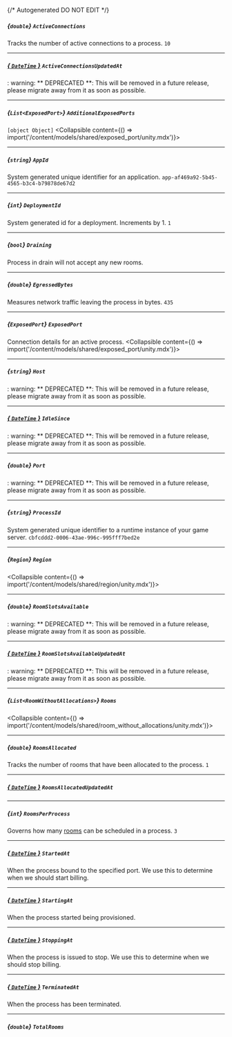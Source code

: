 {/* Autogenerated DO NOT EDIT  */}

##### *{`double`}* `ActiveConnections`
Tracks the number of active connections to a process.
`10`

---
##### [*{ `DateTime` }*](https://learn.microsoft.com/en-us/dotnet/api/system.datetime?view=net-5.0) `ActiveConnectionsUpdatedAt`
: warning: ** DEPRECATED **: This will be removed in a future release, please migrate away from it as soon as possible.

---
##### *{`List<ExposedPort>`}* `AdditionalExposedPorts`
`[object Object]`
<Collapsible content={() => import('/content/models/shared/exposed_port/unity.mdx')}>
</Collapsible>

---
##### *{`string`}* `AppId`
System generated unique identifier for an application.
`app-af469a92-5b45-4565-b3c4-b79878de67d2`

---
##### *{`int`}* `DeploymentId`
System generated id for a deployment. Increments by 1.
`1`

---
##### *{`bool`}* `Draining`
Process in drain will not accept any new rooms.

---
##### *{`double`}* `EgressedBytes`
Measures network traffic leaving the process in bytes.
`435`

---
##### *{`ExposedPort`}* `ExposedPort`
Connection details for an active process.
<Collapsible content={() => import('/content/models/shared/exposed_port/unity.mdx')}>
</Collapsible>

---
##### *{`string`}* `Host`
: warning: ** DEPRECATED **: This will be removed in a future release, please migrate away from it as soon as possible.

---
##### [*{ `DateTime` }*](https://learn.microsoft.com/en-us/dotnet/api/system.datetime?view=net-5.0) `IdleSince`
: warning: ** DEPRECATED **: This will be removed in a future release, please migrate away from it as soon as possible.

---
##### *{`double`}* `Port`
: warning: ** DEPRECATED **: This will be removed in a future release, please migrate away from it as soon as possible.

---
##### *{`string`}* `ProcessId`
System generated unique identifier to a runtime instance of your game server.
`cbfcddd2-0006-43ae-996c-995fff7bed2e`

---
##### *{`Region`}* `Region`
<Collapsible content={() => import('/content/models/shared/region/unity.mdx')}>
</Collapsible>

---
##### *{`double`}* `RoomSlotsAvailable`
: warning: ** DEPRECATED **: This will be removed in a future release, please migrate away from it as soon as possible.

---
##### [*{ `DateTime` }*](https://learn.microsoft.com/en-us/dotnet/api/system.datetime?view=net-5.0) `RoomSlotsAvailableUpdatedAt`
: warning: ** DEPRECATED **: This will be removed in a future release, please migrate away from it as soon as possible.

---
##### *{`List<RoomWithoutAllocations>`}* `Rooms`
<Collapsible content={() => import('/content/models/shared/room_without_allocations/unity.mdx')}>
</Collapsible>

---
##### *{`double`}* `RoomsAllocated`
Tracks the number of rooms that have been allocated to the process.
`1`

---
##### [*{ `DateTime` }*](https://learn.microsoft.com/en-us/dotnet/api/system.datetime?view=net-5.0) `RoomsAllocatedUpdatedAt`

---
##### *{`int`}* `RoomsPerProcess`
Governs how many [rooms](https://hathora.dev/docs/concepts/hathora-entities#room) can be scheduled in a process.
`3`

---
##### [*{ `DateTime` }*](https://learn.microsoft.com/en-us/dotnet/api/system.datetime?view=net-5.0) `StartedAt`
When the process bound to the specified port. We use this to determine when we should start billing.

---
##### [*{ `DateTime` }*](https://learn.microsoft.com/en-us/dotnet/api/system.datetime?view=net-5.0) `StartingAt`
When the process started being provisioned.

---
##### [*{ `DateTime` }*](https://learn.microsoft.com/en-us/dotnet/api/system.datetime?view=net-5.0) `StoppingAt`
When the process is issued to stop. We use this to determine when we should stop billing.

---
##### [*{ `DateTime` }*](https://learn.microsoft.com/en-us/dotnet/api/system.datetime?view=net-5.0) `TerminatedAt`
When the process has been terminated.

---
##### *{`double`}* `TotalRooms`

